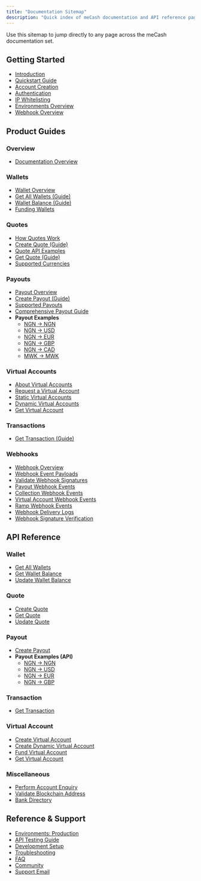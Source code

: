 ```yaml
---
title: "Documentation Sitemap"
description: "Quick index of meCash documentation and API reference pages"
---
```


Use this sitemap to jump directly to any page across the meCash documentation set.

## Getting Started

- [Introduction](/index)
- [Quickstart Guide](/quickstart)
- [Account Creation](/account-creation)
- [Authentication](/authentication)
- [IP Whitelisting](/ip-whitelisting)
- [Environments Overview](/environments)
- [Webhook Overview](/webhook/webhook)

## Product Guides

### Overview
- [Documentation Overview](/documentation-overview)

### Wallets
- [Wallet Overview](/wallet-docs/wallet-overview)
- [Get All Wallets (Guide)](/wallet-docs/get-all-wallet-api)
- [Wallet Balance (Guide)](/wallet-docs/get-wallet-balance)
- [Funding Wallets](/wallet-docs/funding-wallet)

### Quotes
- [How Quotes Work](/quote-docs/about-quote)
- [Create Quote (Guide)](/quote-docs/create-quote)
- [Quote API Examples](/quote-docs/create-quote-all-examples)
- [Get Quote (Guide)](/quote-docs/get-quote)
- [Supported Currencies](/quote-docs/supported-curriencies)

### Payouts
- [Payout Overview](/payout-docs/payout)
- [Create Payout (Guide)](/payout-docs/create-payout)
- [Supported Payouts](/payout-docs/supported-payouts)
- [Comprehensive Payout Guide](/payout/comprehensive-payout-guide)
- **Payout Examples**
  - [NGN → NGN](/payout-docs/payout-examples/ngn-ngn-example)
  - [NGN → USD](/payout-docs/payout-examples/ngn-usd-example)
  - [NGN → EUR](/payout-docs/payout-examples/ngn-eur-example)
  - [NGN → GBP](/payout-docs/payout-examples/ngn-gbp-example)
  - [NGN → CAD](/payout-docs/payout-examples/ngn-cad-example)
  - [MWK → MWK](/payout-docs/payout-examples/mkw-mkw-example)

### Virtual Accounts
- [About Virtual Accounts](/virtual-accounts-docs/about-virtual-account)
- [Request a Virtual Account](/virtual-accounts-docs/request-virtual-account)
- [Static Virtual Accounts](/virtual-accounts-docs/static-virtual-account)
- [Dynamic Virtual Accounts](/virtual-accounts-docs/dynamic-virtual-account)
- [Get Virtual Account](/virtual-accounts-docs/get-virtual-account)

### Transactions
- [Get Transaction (Guide)](/transaction-docs/get-transaction)

### Webhooks
- [Webhook Overview](/webhook/webhook)
- [Webhook Event Payloads](/webhook/webhook-event)
- [Validate Webhook Signatures](/webhook/validate-webhook)
- [Payout Webhook Events](/webhook/payout-webhook)
- [Collection Webhook Events](/webhook/collection-webhook)
- [Virtual Account Webhook Events](/webhook/virtualaccount-webhook)
- [Ramp Webhook Events](/webhook/ramp-webhook)
- [Webhook Delivery Logs](/webhook/webhooks-event)
- [Webhook Signature Verification](/webhook/webhooks-signature-verification)

## API Reference

### Wallet
- [Get All Wallets](/wallet/get-all-wallets)
- [Get Wallet Balance](/wallet/get-wallet-balance)
- [Update Wallet Balance](/wallet/update-wallet-balance)

### Quote
- [Create Quote](/quote/create-quote)
- [Get Quote](/quote/get-quote)
- [Update Quote](/quote/update-quote)

### Payout
- [Create Payout](/payout/create-payout)
- **Payout Examples (API)**
  - [NGN → NGN](/payout/create-payout-examples/ngn-ngn-example)
  - [NGN → USD](/payout/create-payout-examples/ngn-usd-example)
  - [NGN → EUR](/payout/create-payout-examples/ngn-eur-example)
  - [NGN → GBP](/payout/create-payout-examples/ngn-gbp-example)

### Transaction
- [Get Transaction](/transaction/get-transaction)

### Virtual Account
- [Create Virtual Account](/virtual-account/create-virtual-account)
- [Create Dynamic Virtual Account](/virtual-account/create-dynamic-virtual-account)
- [Fund Virtual Account](/virtual-account/fund-virtual-account)
- [Get Virtual Account](/virtual-account/get-virtual-account)

### Miscellaneous
- [Perform Account Enquiry](/miscellaneous/perform-account-enquiry)
- [Validate Blockchain Address](/miscellaneous/validate-blockchain-address)
- [Bank Directory](/miscellaneous/bank)

## Reference & Support

- [Environments: Production](/environments-production)
- [API Testing Guide](/api-testing)
- [Development Setup](/development)
- [Troubleshooting](/troubleshooting)
- [FAQ](/faq)
- [Community](/community)
- [Support Email](mailto:support@me-cash.com)
